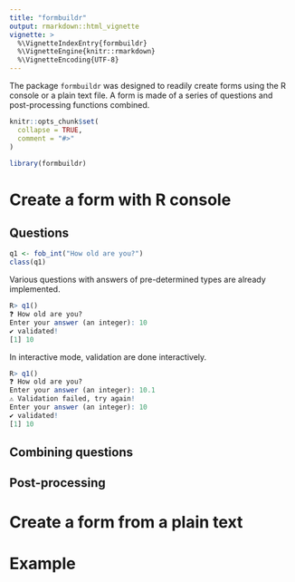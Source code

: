 ```yaml
---
title: "formbuildr"
output: rmarkdown::html_vignette
vignette: >
  %\VignetteIndexEntry{formbuildr}
  %\VignetteEngine{knitr::rmarkdown}
  %\VignetteEncoding{UTF-8}
---
```


The package `formbuildr` was designed to readily create forms using the R console or a plain text file. A form is made of a series of questions and post-processing functions combined. 

```r
knitr::opts_chunk$set(
  collapse = TRUE,
  comment = "#>"
)
```

```r
library(formbuildr)
```




# Create a form with R console 

## Questions


```R
q1 <- fob_int("How old are you?")
class(q1)
```

Various questions with answers of pre-determined types are already implemented. 

```R
R> q1()                                                            
❓ How old are you?
Enter your answer (an integer): 10                                 
✔ validated!
[1] 10
```

In interactive mode, validation are done interactively.

```R
R> q1()                                                            
❓ How old are you?
Enter your answer (an integer): 10.1                               
⚠ Validation failed, try again!
Enter your answer (an integer): 10                                 
✔ validated!
[1] 10
```








## Combining questions

## Post-processing 

<!-- depending on the function, is automatically validated. -->


# Create a form from a plain text


# Example 